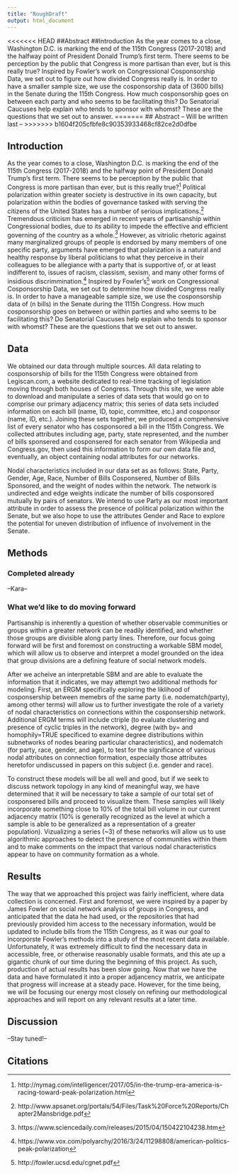 ```yaml
---
title: "RoughDraft"
output: html_document
---
```


<<<<<<< HEAD
##Abstract
##Introduction
As the year comes to a close, Washington D.C. is marking the end of the 115th Congress (2017-2018) and the halfway point of President Donald Trump's first term. There seems to be perception by the public that Congress is more partisan than ever, but is this really true? Inspired by Fowler's work on Congressional Cosponsorship Data, we set out to figure out how divided Congress really is. In order to have a smaller sample size, we use the cosponsorship data of (3600 bills) in the Senate during the 115th Congress. How much cosponsorship goes on between each party and who seems to be facilitating this? Do Senatorial Caucuses help explain who tends to sponsor with whomst? These are the questions that we set out to answer. 
=======
## Abstract
-- Will be written last --
>>>>>>> b1604f205cfbfe8c90353933468cf82ce2d0dfbe

## Introduction
As the year comes to a close, Washington D.C. is marking the end of the 115th Congress (2017-2018) and the halfway point of President Donald Trump's first term. There seems to be perception by the public that Congress is more partisan than ever, but is this really true?[^1] Political polarization within greater society is destructive in its own capacity, but polarization within the bodies of governance tasked with serving the citizens of the United States has a number of serious implications.[^2] Tremendous criticism has emerged in recent years of partisanship within Congressional bodies, due to its ability to impede the effective and efficient governing of the country as a whole.[^3] However, as vitriolic rhetoric against many marginalized groups of people is endorsed by many members of one specific party, arguments have emerged that polarization is a natural and healthy response by liberal politicians to what they perceive in their colleagues to be allegiance with a party that is supportive of, or at least indifferent to, issues of racism, classism, sexism, and many other forms of insidious discrimmination.[^4] Inspired by Fowler's[^5] work on Congressional Cosponsorship Data, we set out to determine how divided Congress really is. In order to have a manageable sample size, we use the cosponsorship data of (n bills) in the Senate during the 1115h Congress. How much cosponsorship goes on between or within parties and who seems to be facilitating this? Do Senatorial Caucuses help explain who tends to sponsor with whomst? These are the questions that we set out to answer. 

## Data
We obtained our data through multiple sources. All data relating to cosponsorship of bills for the 115th Congress were obtained from Legiscan.com, a website dedicated to real-time tracking of legislation moving through both houses of Congress. Through this site, we were able to download and manipulate a series of data sets that would go on to comprise our primary adjacency matrix; this series of data sets included information on each bill (name, ID, topic, committee, etc.) and cosponsor (name, ID, etc.). Joining these sets together, we produced a comprehensive list of every senator who has cosponsored a bill in the 115th Congress. We collected attributes including age, party, state represented, and the number of bills sponsered and cosponsered for each senator from Wikipedia and Congress.gov, then used this information to form our own data file and, eventually, an object containing nodal attributes for our networks.

Nodal characteristics included in our data set as as follows: State, Party, Gender, Age, Race, Number of Bills Cosponsered, Number of Bills Sponsored, and the weight of nodes within the network. The network is undirected and edge weights indicate the number of bills cosponsored mutually by pairs of senators. We intend to use Party as our most important attribute in order to assess the presence of political polarization within the Senate, but we also hope to use the attributes Gender and Race to explore the potential for uneven distribution of influence of involvement in the Senate.

## Methods

### Completed already

--Kara--

### What we'd like to do moving forward
Partisanship is inherently a question of whether observable communities or groups within a greater network can be readily identified, and whether those groups are divisible along party lines. Therefore, our focus going forward will be first and foremost on constructing a workable SBM model, which will allow us to observe and interpret a model grounded on the idea that group divisions are a defining feature of social network models. 

After we acheive an interpretable SBM and are able to evaluate the information that it indicates, we may attempt two additional methods for modeling. First, an ERGM specifically exploring the liklihood of cosponsership between memebrs of the same party (i.e. nodematch(party), among other terms) will allow us to further investigate the role of a variety of nodal characteristics on connections within the cosponsership network. Additional ERGM terms will include ctriple (to evaluate clustering and presence of cyclic triples in the network), degree (with by= and homophily=TRUE specificed to examine degree distributions within subnetworks of nodes bearing particular characteristics), and nodematch (for party, race, gender, and age), to test for the significance of various nodal attributes on connection formation, especially those attributes heretofor undiscussed in papers on this subject (i.e. gender and race).

To construct these models will be all well and good, but if we seek to discuss network topology in any kind of meaningful way, we have determined that it will be necessary to take a sample of our total set of cosponsered bills and proceed to visualize them. These samples will likely incorporate something close to 10% of the total bill volume in our current adjacency matrix (10% is generally recognized as the level at which a sample is able to be generalized as a representation of a greater population). Vizualizing a series (~3) of these networks will allow us to use algorithmic approaches to detect the presence of communities within them and to make comments on the impact that various nodal characteristics appear to have on community formation as a whole.


## Results
The way that we approached this project was fairly inefficient, where data collection is concerned. First and foremost, we were inspired by a paper by James Fowler on social network analysis of groups in Congress, and anticipated that the data he had used, or the repositories that had previously provided him access to the necessary information, would be updated to include bills from the 115th Congress, as it was our goal to incorporste Fowler's methods into a study of the most recent data available. Unfortunately, it was extremely difficult to find the necessary data in accessible, free, or otherwise reasonably usable formats, and this ate up a gigantic chunk of our time during the beginning of this project. As such, production of actual results has been slow going. Now that we have the data and have formulated it into a proper adjancency matrix, we anticipate that progress will increase at a steady pace. However, for the time being, we will be focusing our energy most closely on refining our methodological approaches and will report on any relevant results at a later time.

## Discussion
--Stay tuned!--

## Citations
[^1]: http://nymag.com/intelligencer/2017/05/in-the-trump-era-america-is-racing-toward-peak-polarization.html
[^2]: http://www.apsanet.org/portals/54/Files/Task%20Force%20Reports/Chapter2Mansbridge.pdf
[^3]: https://www.sciencedaily.com/releases/2015/04/150422104238.htm
[^4]: https://www.vox.com/polyarchy/2016/3/24/11298808/american-politics-peak-polarization
[^5]: http://fowler.ucsd.edu/cgnet.pdf